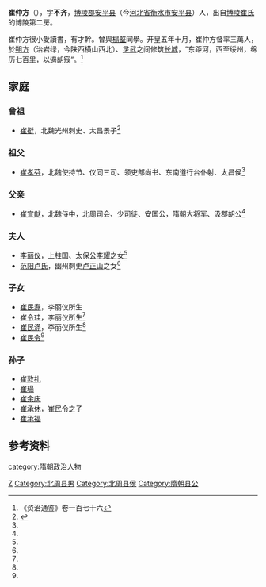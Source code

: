 '''崔仲方'''（{{bd|?||?|}}），字'''不齐'''，[[博陵郡|博陵郡]][[安平县|安平县]]（今[[河北省|河北省]][[衡水市|衡水市]][[安平县|安平县]]）人，出自[[博陵崔氏|博陵崔氏]]的博陵第二房。

崔仲方很小愛讀書，有才幹。曾與[[楊堅|楊堅]]同學。开皇五年十月，崔仲方督率三萬人，於[[朔方|朔方]]（治岩绿，今陕西横山西北）、[[灵武|灵武]]之间修筑[[长城|长城]]，“东距河，西至绥州，绵历七百里，以遏胡寇”。<ref>《资治通鉴》卷一百七十六</ref>

==家庭==
===曾祖===
*[[崔挺|崔挺]]，北魏光州刺史、太昌景子<ref name=autogenerated1>{{Cite book | author = 罗新，叶炜著 | title = 《新出魏晋南北朝墓志疏证》 | location = 北京市 | publisher = 中华书局  | date =2004| pages =366-370 |ISBN =7-101-04320-8| accessdate = 2013-02-24 | url = | language= zh-cn| quote = }}</ref>

===祖父===
*[[崔孝芬|崔孝芬]]，北魏使持节、仪同三司、领吏部尚书、东南道行台仆射、太昌侯<ref name=autogenerated1 />

===父亲===
*[[崔宣猷|崔宣猷]]，北魏侍中，北周司会、少司徒、安国公，隋朝大将军、汲郡胡公<ref name=autogenerated1 />

===夫人===
*[[李丽仪|李丽仪]]，上柱国、太保公[[李耀_(北朝)|李耀]]之女<ref name=autogenerated1 />
*[[范阳卢氏|范阳卢氏]]，幽州刺史[[卢正山|卢正山]]之女<ref name=autogenerated1 />

===子女===
*[[崔民焘|崔民焘]]，李丽仪所生
*[[崔令珪|崔令珪]]，李丽仪所生<ref name=autogenerated1 />
*[[崔民涤|崔民涤]]，李丽仪所生<ref name=autogenerated1 />
*[[崔民令|崔民令]]<ref name=autogenerated1 />

===孙子===
*[[崔敦礼|崔敦礼]]
*[[崔瑒|崔瑒]]
*[[崔余庆|崔余庆]]
*[[崔承休|崔承休]]，崔民令之子
*[[崔承福|崔承福]]

==参考资料==
{{reflist}}

{{DEFAULTSORT:C}}
[[Category:博陵崔氏|Z]]
[[Category:北周县男|Category:北周县男]]
[[Category:北周县侯|Category:北周县侯]]
[[Category:隋朝县公|Category:隋朝县公]]
[[category:隋朝政治人物|category:隋朝政治人物]]